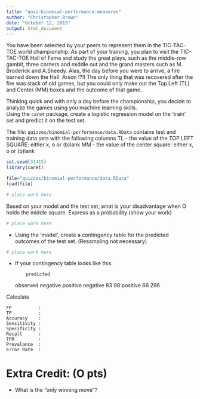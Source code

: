 ---
title: "quiz-binomial-performance-measures"
author: "Christopher Brown"
date: "October 12, 2015"
output: html_document
---


You have been selected by your peers to represent them in the TIC-TAC-TOE world championship. As part of your training, you plan to visit the TIC-TAC-TOE Hall of Fame and study the great plays, such as the middle-row gambit, three corners and middle out and the grand masters such as M. Broderick and A.Sheedy. Alas, the day before you were to arrive, a fire burned down the Hall.  Arson !?!!
The only thing that was recovered after the fire was stack of old games, but you could only make out the Top Left (TL) and Center (MM) boxes and the outcome of that game.  

Thinking quick and with only a day before the championship, you decide to analyze the games using you machine learning skills.  
Using the `caret` package, create a logistic regression model on the 'train' set and predict it on the test set.


The file: `quizzes/binomial-performance/data.RData`
contains test and training data sets with the following columns
TL - the value of the TOP LEFT SQUARE: either x, o or (b)lank
MM - the value of the center square: either x, o or (b)lank


```{r}
set.seed(31415)
library(caret)

file="quizzes/binomial-performance/data.RData"
load(file)

# place work here
```


Based on your model and the test set, what is your disadvantage when O holds the middle square. Express as a probability (show your work)

```{r}
# place work here
```

- Using the 'model', create a contingency table for the predicted outcomes of the test set. (Resampling not necessary)


```{r}
# place work here
```

- If your contingency table looks like this:

          predicted
observed   negative positive
  negative       83       98
  positive       66      296
  
  
Calculate

    FP          :
    TP          :
    Accuracy    :
    Sensitivity :
    Specificity :
    Recall      : 
    TPR         :
    Prevalance  :
    Error Rate  :



# Extra Credit: (O pts)
- What is the "only winning move"?

